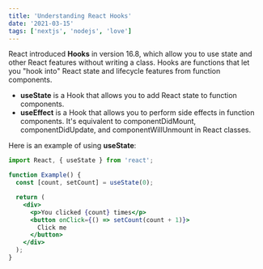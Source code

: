 ```yaml
---
title: 'Understanding React Hooks'
date: '2021-03-15'
tags: ['nextjs', 'nodejs', 'love']
---
```


React introduced **Hooks** in version 16.8, which allow you to use state and other React features without writing a class. Hooks are functions that let you "hook into" React state and lifecycle features from function components.

- **useState** is a Hook that allows you to add React state to function components.
- **useEffect** is a Hook that allows you to perform side effects in function components. It's equivalent to componentDidMount, componentDidUpdate, and componentWillUnmount in React classes.

Here is an example of using **useState**:

```jsx
import React, { useState } from 'react';

function Example() {
  const [count, setCount] = useState(0);

  return (
    <div>
      <p>You clicked {count} times</p>
      <button onClick={() => setCount(count + 1)}>
        Click me
      </button>
    </div>
  );
}

